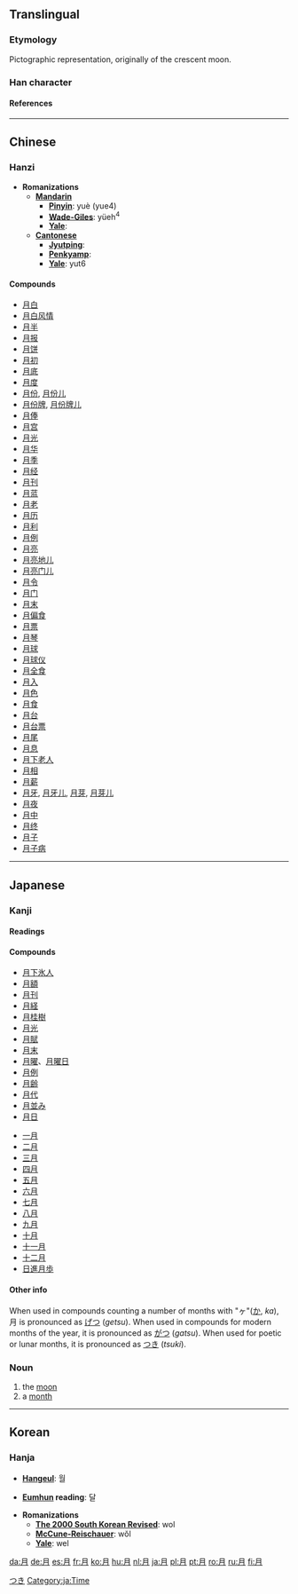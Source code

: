 ==Translingual==
===Etymology===
Pictographic representation, originally of the crescent moon.
===Han character===
{{Han char|rn=74|rad=月|as=00|sn=4|so= The left-most sloping vertical stroke is done from top to bottom.  The top-most horizontal line, the right-most vertical line and the small mark at the bottom of it are done as one stroke, from top-left going clockwise.  The middle horizontal line is done from left to right.  The bottom horizontal line is done from left to right.|four=7722<sub>0</sub>|canj=月 (B)|cmean= [[moon]];  [[month]];  KangXi radical 74 [[Wiktionary:Chinese radical index 月|月]]}}
====References====
{{Han ref|kx=0504.190|dkj=14330|dj=0879.200|hdz=32041.010|uh=6708|ud=26376|bh=A4EB|bd=42219}}

----
==Chinese==
===Hanzi===


* '''Romanizations'''
** '''[[Mandarin]]'''
*** '''[[Pinyin]]''': yuè (yue4)
*** '''[[Wade-Giles]]''': yüeh<sup>4</sup>
*** '''[[Yale]]''': 
** '''[[Cantonese]]'''
*** '''[[Jyutping]]''':
*** '''[[Penkyamp]]''': 
*** '''[[Yale]]''': yut6

====Compounds====
*[[月白]]
*[[月白风情]]
*[[月半]]
*[[月报]]
*[[月饼]]
*[[月初]]
*[[月底]]
*[[月度]]
*[[月份]], [[月份儿]]
*[[月份牌]], [[月份牌儿]]
*[[月俸]]
*[[月宫]]
*[[月光]]
*[[月华]]
*[[月季]]
*[[月经]]
*[[月刊]]
*[[月蓝]]
*[[月老]]
*[[月历]]
*[[月利]]
*[[月例]]
*[[月亮]]
*[[月亮地儿]]
*[[月亮门儿]]
*[[月令]]
*[[月门]]
*[[月末]]
*[[月偏食]]
*[[月票]]
*[[月琴]]
*[[月球]]
*[[月球仪]]
*[[月全食]]
*[[月入]]
*[[月色]]
*[[月食]]
*[[月台]]
*[[月台票]]
*[[月尾]]
*[[月息]]
*[[月下老人]]
*[[月相]]
*[[月薪]]
*[[月牙]], [[月牙儿]], [[月芽]], [[月芽儿]]
*[[月夜]]
*[[月中]]
*[[月终]]
*[[月子]]
*[[月子病]]


<!--
For an example of a character with multiple pronunciations (and hence Romanizations), see the section "Pronounciation & Definition" in [[Wiktionary talk:Entries on Chinese characters | Talk]]
-->
----
==Japanese==
[[Category:1000 Japanese basic words|つき]]



===Kanji===

{{ja-kanji|grade=1|rs=月00|simple=}}
====Readings====
{{ja-readings|on=[[げつ]] (''getsu''), [[がつ]] (''gatsu'')|kun=[[つき]] (''tsuki'')}}

====Compounds====
*[[月下氷人]]
*[[月額]]
*[[月刊]]
*[[月経]]
*[[月桂樹]]
*[[月光]]
*[[月賦]]
*[[月末]]
*[[月曜]]、[[月曜日]]
*[[月例]]
*[[月齢]]
*[[月代]]
*[[月並み]]
*[[月日]]

*[[一月]]
*[[二月]]
*[[三月]]
*[[四月]]
*[[五月]]
*[[六月]]
*[[七月]]
*[[八月]]
*[[九月]]
*[[十月]]
*[[十一月]]
*[[十二月]]
*[[日進月歩]]

====Other info====
When used in compounds counting a number of months with "ヶ"([[か]], ''ka''), 月 is pronounced as [[げつ]] (''getsu''). When used in compounds for modern months of the year, it is pronounced as [[がつ]] (''gatsu''). When used for poetic or lunar months, it is pronounced as [[つき]] (''tsuki'').

===Noun===
{{janoun|つき|tsuki}}
# the [[moon]]
# a [[month]]

[[Category:ja:Time]]
----

==Korean==
===Hanja===

* '''[[Hangeul]]''': 월

* '''[[Eumhun]] reading''': 달

* '''Romanizations'''
** '''[[The 2000 South Korean Revised Romanization|The 2000 South Korean Revised]]''': wol
** '''[[McCune-Reischauer]]''': wŏl
** '''[[Yale]]''': wel

[[da:月]]
[[de:月]]
[[es:月]]
[[fr:月]]
[[ko:月]]
[[hu:月]]
[[nl:月]]
[[ja:月]]
[[pl:月]]
[[pt:月]]
[[ro:月]]
[[ru:月]]
[[fi:月]]